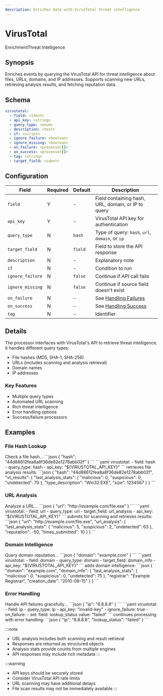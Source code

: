```yaml
---
description: Enriches data with VirusTotal threat intelligence
---
```


# VirusTotal

<span class="theme-doc-version-badge badge badge--primary">Enrichment</span><span class="theme-doc-version-badge badge badge--secondary">Threat Intelligence</span>

## Synopsis

Enriches events by querying the VirusTotal API for threat intelligence about files, URLs, domains, and IP addresses. Supports scanning new URLs, retrieving analysis results, and fetching reputation data.

## Schema

```yaml {2-4}
virustotal:
  - field: <ident>
  - api_key: <string>
  - query_type: <enum>
  - description: <text>
  - if: <script>
  - ignore_failure: <boolean>
  - ignore_missing: <boolean>
  - on_failure: <processor[]>
  - on_success: <processor[]>
  - tag: <string>
  - target_field: <ident>
```

## Configuration

|Field|Required|Default|Description|
|---|---|---|---|
|`field`|Y|-|Field containing hash, URL, domain, or IP to query|
|`api_key`|Y|-|VirusTotal API key for authentication|
|`query_type`|N|`hash`|Type of query: `hash`, `url`, `domain`, or `ip`|
|`target_field`|N|`field`|Field to store the API response|
|`description`|N|-|Explanatory note|
|`if`|N|-|Condition to run|
|`ignore_failure`|N|`false`|Continue if API call fails|
|`ignore_missing`|N|`false`|Continue if source field doesn't exist|
|`on_failure`|N|-|See [Handling Failures](../handling-failures.mdx)|
|`on_success`|N|-|See [Handling Success](../handling-success.mdx)|
|`tag`|N|-|Identifier|

## Details

The processor interfaces with VirusTotal's API to retrieve threat intelligence. It handles different query types:
- File hashes (MD5, SHA-1, SHA-256)
- URLs (includes scanning and analysis retrieval)
- Domain names
- IP addresses

### Key Features
- Multiple query types
- Automated URL scanning
- Rich threat intelligence
- Error handling options
- Success/failure processors

## Examples

### File Hash Lookup

<ExampleGrid>
  <CommentCol>
    Check a file hash...
  </CommentCol>
  <CodeCol>
    ```json
    {
      "hash": "44d88612fea8a8f36de82e1278abb02f"
    }
    ```
    ```yaml
    virustotal:
      - field: hash
      - query_type: hash
      - api_key: "${VIRUSTOTAL_API_KEY}"
    ```
  </CodeCol>
  <CommentCol>
    retrieves file analysis results:
  </CommentCol>
  <CodeCol>
    ```json
    {
      "hash": "44d88612fea8a8f36de82e1278abb02f",
      "vt_results": {
        "last_analysis_stats": {
          "malicious": 0,
          "suspicious": 0,
          "undetected": 70
        },
        "type_description": "Win32 EXE",
        "size": 1234567
      }
    }
    ```
  </CodeCol>
</ExampleGrid>

### URL Analysis

<ExampleGrid>
  <CommentCol>
    Analyze a URL...
  </CommentCol>
  <CodeCol>
    ```json
    {
      "url": "http://example.com/file.exe"
    }
    ```
    ```yaml
    virustotal:
      - field: url
      - query_type: url
      - target_field: url_analysis
      - api_key: "${VIRUSTOTAL_API_KEY}"
    ```
  </CodeCol>
  <CommentCol>
    submits for scanning and retrieves results:
  </CommentCol>
  <CodeCol>
    ```json
    {
      "url": "http://example.com/file.exe",
      "url_analysis": {
        "last_analysis_stats": {
          "malicious": 5,
          "suspicious": 2,
          "undetected": 63
        },
        "reputation": -50,
        "times_submitted": 10
      }
    }
    ```
  </CodeCol>
</ExampleGrid>

### Domain Intelligence

<ExampleGrid>
  <CommentCol>
    Query domain reputation...
  </CommentCol>
  <CodeCol>
    ```json
    {
      "domain": "example.com"
    }
    ```
    ```yaml
    virustotal:
      - field: domain
      - query_type: domain
      - target_field: domain_info
      - api_key: "${VIRUSTOTAL_API_KEY}"
    ```
  </CodeCol>
  <CommentCol>
    adds domain intelligence:
  </CommentCol>
  <CodeCol>
    ```json
    {
      "domain": "example.com",
      "domain_info": {
        "last_analysis_stats": {
          "malicious": 0,
          "suspicious": 0,
          "undetected": 75
        },
        "registrar": "Example Registrar",
        "creation_date": "2010-08-15"
      }
    }
    ```
  </CodeCol>
</ExampleGrid>

### Error Handling

<ExampleGrid>
  <CommentCol>
    Handle API failures gracefully...
  </CommentCol>
  <CodeCol>
    ```json
    {
      "ip": "8.8.8.8"
    }
    ```
    ```yaml
    virustotal:
      - field: ip
      - query_type: ip
      - api_key: "invalid-key"
      - ignore_failure: true
      - on_failure:
          - set:
              field: lookup_status
              value: "failed"
    ```
  </CodeCol>
  <CommentCol>
    continues processing with error handling:
  </CommentCol>
  <CodeCol>
    ```json
    {
      "ip": "8.8.8.8",
      "lookup_status": "failed"
    }
    ```
  </CodeCol>
</ExampleGrid>

:::note
- URL analysis includes both scanning and result retrieval
- Responses are returned as structured objects
- Analysis stats provide counts from multiple engines
- API responses may include rich metadata
:::

:::warning
- API keys should be securely stored
- Consider VirusTotal API rate limits
- URL scanning may have additional delays
- File scan results may not be immediately available
:::